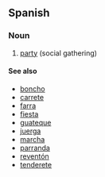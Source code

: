 ==Spanish==

===Noun===
{{es-noun-f}}

# [[party]] (social gathering)

====See also====
* [[boncho]] {{m}}
* [[carrete]] {{m}}
* [[farra]] {{f}}
* [[fiesta]] {{f}}
* [[guateque]] {{m}}
* [[juerga]] {{f}}
* [[marcha]] {{f}}
* [[parranda]] {{f}}
* [[reventón]] {{m}}
* [[tenderete]] {{m}}